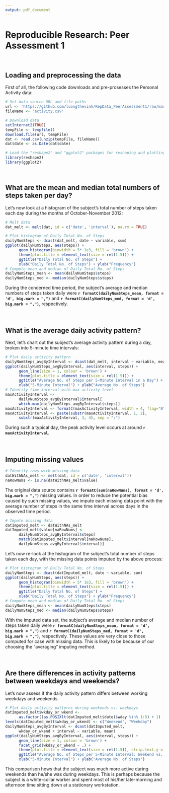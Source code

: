 ---
output: pdf_document
---
# Reproducible Research: Peer Assessment 1
<br>



## Loading and preprocessing the data
First of all, the following code downloads and pre-prosesses the Personal Activity data:
```{r}
# Set data source URL and file paths
url <- 'https://github.com/luongthevinh/RepData_PeerAssessment1/raw/master/activity.zip'
fileName <- 'activity.csv'

# Download data
setInternet2(TRUE)
tempFile <- tempfile()
download.file(url, tempFile)
dat <- read.csv(unzip(tempFile, fileName))
dat$date <- as.Date(dat$date)

# Load the "reshape2" and "ggplot2" packages for reshaping and plotting data
library(reshape2)
library(ggplot2)
```
<br>



## What are the mean and median total numbers of steps taken per day?
Let's now look at a histogram of the subject's total number of steps taken each day during the months of October-November 2012:
```{r fig.width=8, fig.height=6}
# Melt data
dat_melt <- melt(dat, id = c('date', 'interval'), na.rm = TRUE)

# Plot histogram of Daily Total No. of Steps
dailyNumSteps <- dcast(dat_melt, date ~ variable, sum)
ggplot(dailyNumSteps, aes(steps)) +
      geom_histogram(binwidth = 5* 1e3, fill = 'brown') +
      theme(plot.title = element_text(size = rel(1.5))) +
      ggtitle("Daily Total No. of Steps") +
      xlab("Daily Total No. of Steps") + ylab("Frequency")
# Compute mean and median of Daily Total No. of Steps
dailyNumSteps_mean <- mean(dailyNumSteps$steps)
dailyNumSteps_med <- median(dailyNumSteps$steps)
```
During the concerned time period, the subject's average and median numbers of steps taken daily were **`r formatC(dailyNumSteps_mean, format = 'd', big.mark = ",")`** and **`r formatC(dailyNumSteps_med, format = 'd', big.mark = ",")`**, respectively.
<br><br><br>



## What is the average daily activity pattern?
Next, let's chart out the subject's average activity pattern during a day, broken into 5-minute time intervals:
``` {r fig.width = 8, fig.height = 6}
# Plot daily activity pattern
dailyNumSteps_avgByInterval <- dcast(dat_melt, interval ~ variable, mean)
ggplot(dailyNumSteps_avgByInterval, aes(interval, steps)) +
      geom_line(size = 1, colour = 'brown') +
      theme(plot.title = element_text(size = rel(1.5))) +
      ggtitle("Average No. of Steps per 5-Minute Interval in a Day") +
      xlab("5-Minute Interval") + ylab("Average No. of Steps")
# Identify time interval with max activity level
maxActivityInterval <-
      dailyNumSteps_avgByInterval$interval[
      which.max(dailyNumSteps_avgByInterval$steps)]
maxActivityInterval <- formatC(maxActivityInterval, width = 4, flag="0")
maxActivityInterval <- paste(substr(maxActivityInterval, 1, 2),
      substr(maxActivityInterval, 3, 4), sep = ":")
```
During such a typical day, the peak activity level occurs at around **`r maxActivityInterval`**.
<br><br><br>



## Imputing missing values
``` {r}
# Identify rows with missing data
datWithNAs_melt <- melt(dat, id = c('date', 'interval'))
naRowNums <- is.na(datWithNAs_melt$value)
```
The original data source contains **`r formatC(sum(naRowNums), format = 'd', big.mark = ",")`** missing values. In order to reduce the potential bias caused by such missing values, we impute each missing data point with the average number of steps in the same time interval across days in the observed time period.
``` {r}
# Impute missing data
datImputed_melt <- datWithNAs_melt
datImputed_melt$value[naRowNums] <-
      dailyNumSteps_avgByInterval$steps[
      match(datImputed_melt$interval[naRowNums],
      dailyNumSteps_avgByInterval$interval)]
```
Let's now re-look at the histogram of the subject's total number of steps taken each day, with the missing data points imputed by the above process:
```{r fig.width=8, fig.height=6}
# Plot histogram of Daily Total No. of Steps
dailyNumSteps <- dcast(datImputed_melt, date ~ variable, sum)
ggplot(dailyNumSteps, aes(steps)) +
      geom_histogram(binwidth = 5* 1e3, fill = 'brown') +
      theme(plot.title = element_text(size = rel(1.5))) +
      ggtitle("Daily Total No. of Steps") +
      xlab("Daily Total No. of Steps") + ylab("Frequency")
# Compute mean and median of Daily Total No. of Steps
dailyNumSteps_mean <- mean(dailyNumSteps$steps)
dailyNumSteps_med <- median(dailyNumSteps$steps)
```
With the imputed data set, the subject's average and median number of steps taken daily were **`r formatC(dailyNumSteps_mean, format = 'd', big.mark = ",")`** and **`r formatC(dailyNumSteps_med, format = 'd', big.mark = ",")`**, respectively. These values are very close to those computed for case with missing data. This is likely to be because of our choosing the "averaging" imputing method.
<br><br><br>



## Are there differences in activity patterns between weekdays and weekends?
Let's now assess if the daily activity pattern differs between working weekdays and weekends.
``` {r fig.width = 8, fig.height = 6}
# Plot daily activity patterns during weekends vs. weekdays
datImputed_melt$wkday_or_wkend <-
      as.factor((as.POSIXlt(datImputed_melt$date)$wday %in% 1:5) + 1)
levels(datImputed_melt$wkday_or_wkend) <- c("Weekend", "Weekday")
dailyNumSteps_avgByInterval <- dcast(datImputed_melt,
      wkday_or_wkend + interval ~ variable, mean)
ggplot(dailyNumSteps_avgByInterval, aes(interval, steps)) +
      geom_line(size = 1, colour = 'brown') +
      facet_grid(wkday_or_wkend ~ .) +
      theme(plot.title = element_text(size = rel(1.5)), strip.text.y = element_text(angle=0)) +
      ggtitle("Average No. of Steps per 5-Minute Interval: Weekend vs. Weekday") +
      xlab("5-Minute Interval") + ylab("Average No. of Steps")
```
This comparison hows that the subject was much more active during weekends than he/she was during weekdays. This is perhaps because the subject is a white-collar worker and spent most of his/her late-morning and afternoon time sitting down at a stationary workstation.